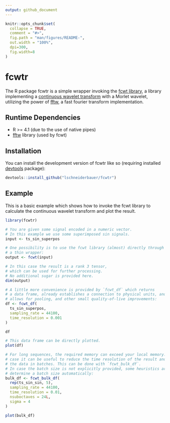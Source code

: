 ```yaml
---
output: github_document
---
```


<!-- README.md is generated from README.Rmd. Please edit that file -->

```r
knitr::opts_chunk$set(
  collapse = TRUE,
  comment = "#>",
  fig.path = "man/figures/README-",
  out.width = "100%",
  dpi=300,
  fig.width=8
)
```

# fcwtr

<!-- badges: start -->
<!-- badges: end -->

The R package fcwtr is a simple wrapper invoking the [fcwt
library](https://github.com/fastlib/fCWT), a library implementing a
[continuous wavelet transform](https://en.wikipedia.org/wiki/Continuous_wavelet_transform) with a Morlet wavelet, utilizing the power of [fftw](https://www.fftw.org/),
a fast fourier transform implementation.

## Runtime Dependencies
* R >= 4.1 (due to the use of native pipes)
* [fftw](https://www.fftw.org/) library (used by fcwt)


## Installation

You can install the development version of fcwtr like so (requiring installed
[devtools](https://devtools.r-lib.org/) package):

``` r
devtools::install_github("lschneiderbauer/fcwtr")
```

## Example

This is a basic example which shows how to invoke the fcwt library to calculate
the continuous wavelet transform and plot the result.

```r
library(fcwtr)

# You are given some signal encoded in a numeric vector.
# In this example we use some superimposed sin signals.
input <- ts_sin_superpos

# One possibility is to use the fcwt library (almost) directly through
# a thin wrapper:
output <- fcwt(input)

# In this case the result is a rank 3 tensor,
# which can be used for further processing.
# No additional sugar is provided here.
dim(output)
```

```r
# A little more convenience is provided by `fcwt_df` which returns
# a data frame, already establishes a connection to physical units, and
# allows for pooling, and other small quality-of-live improvements:
df <- fcwt_df(
  ts_sin_superpos,
  sampling_rate = 44100,
  time_resolution = 0.001
)

df

# This data frame can be directly plotted.
plot(df)
```

```r
# For long sequences, the required memory can exceed your local memory. In this
# case it can be useful to reduce the time resolution of the result and process
# the data in batches. This can be done with `fcwt_bulk_df`.
# In case the batch size is not explicitly provided, some heuristics are used to
# determine a batch size automatically:
bulk_df <- fcwt_bulk_df(
  rep(ts_sin_sin, 5),
  sampling_rate = 44100,
  time_resolution = 0.01,
  nsuboctaves = 24L,
  sigma = 4
)

plot(bulk_df)
```

<!-- regenerate with devtools::build_readme() -->
